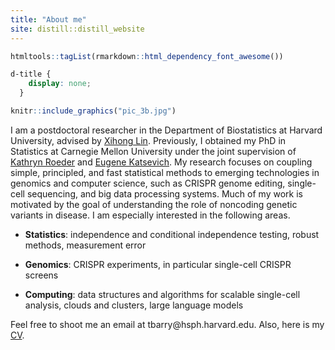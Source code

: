```yaml
---
title: "About me"
site: distill::distill_website
---
```


```r
htmltools::tagList(rmarkdown::html_dependency_font_awesome())
```

```css
d-title {
    display: none;
  }
```

::: {.floatting}
```r
knitr::include_graphics("pic_3b.jpg")
```

I am a postdoctoral researcher in the Department of Biostatistics at Harvard University, advised by [Xihong Lin](https://content.sph.harvard.edu/xlin/index.html). Previously, I obtained my PhD in Statistics at Carnegie Mellon University under the joint supervision of [Kathryn Roeder](http://www.stat.cmu.edu/~roeder/) and [Eugene Katsevich](https://ekatsevi.github.io). My research focuses on coupling simple, principled, and fast statistical methods to emerging technologies in genomics and computer science, such as CRISPR genome editing, single-cell sequencing, and big data processing systems. Much of my work is motivated by the goal of understanding the role of noncoding genetic variants in disease. I am especially interested in the following areas.
:::

-   **Statistics**: independence and conditional independence testing, robust methods, measurement error

-   **Genomics**: CRISPR experiments, in particular single-cell CRISPR screens

-   **Computing**: data structures and algorithms for scalable single-cell analysis, clouds and clusters, large language models

Feel free to shoot me an email at tbarry@hsph.harvard.edu. Also, here is my [CV](ResumeCv/cv.pdf).